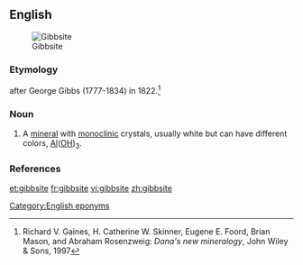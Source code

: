 ==English==
[[Image:Gibbsite Aluminum hydroxide Minas Gerais, Brazil 2998.jpg|thumb|Gibbsite]]

===Etymology===
{{suffix|Gibbs|ite}} after George Gibbs (1777-1834) in 1822.<ref>Richard V. Gaines, H. Catherine W. Skinner, Eugene E. Foord, Brian Mason, and Abraham Rosenzweig: ''Dana's new mineralogy'', John Wiley & Sons, 1997</ref>

===Noun===
{{en-noun|-}}

# {{mineralogy}} A [[mineral]] with [[monoclinic]] crystals, usually white but can have different colors, [[aluminum|Al]]([[oxygen|O]][[hydrogen|H]])<sub>3</sub>.

===References===
<references/>

[[Category:English eponyms]]

[[et:gibbsite]]
[[fr:gibbsite]]
[[vi:gibbsite]]
[[zh:gibbsite]]